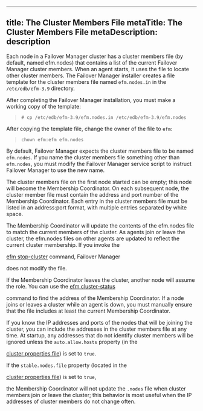 <div id="cluster_members_">

</div>

---
title: The Cluster Members File
metaTitle: The Cluster Members File
metaDescription: description
---

Each node in a Failover Manager cluster has a cluster members file (by
default, named efm.nodes) that contains a list of the current Failover
Manager cluster members. When an agent starts, it uses the file to
locate other cluster members. The Failover Manager installer creates a
file template for the cluster members file named `efm.nodes.in` in the
`/etc/edb/efm-3.9` directory.

After completing the Failover Manager installation, you must make a
working copy of the template:

> `# cp /etc/edb/efm-3.9/efm.nodes.in /etc/edb/efm-3.9/efm.nodes`

After copying the template file, change the owner of the file to `efm`:

> `chown efm:efm efm.nodes`

By default, Failover Manager expects the cluster members file to be
named `efm.nodes`. If you name the cluster members file something other
than `efm.nodes`, you must modify the Failover Manager service script to
instruct Failover Manager to use the new name.

The cluster members file on the first node started can be empty; this
node will become the Membership Coordinator. On each subsequent node,
the cluster member file must contain the address and port number of the
Membership Coordinator. Each entry in the cluster members file must be
listed in an address:port format, with multiple entries separated by
white space.

The Membership Coordinator will update the contents of the efm.nodes
file to match the current members of the cluster. As agents join or
leave the cluster, the efm.nodes files on other agents are updated to
reflect the current cluster membership. If you invoke the

[efm stop-cluster](efm_stop_cluster) command, Failover Manager

does not modify the file.

If the Membership Coordinator leaves the cluster, another node will
assume the role. You can use the [efm
cluster-status](efm_cluster_status)

command to find the address of the Membership Coordinator. If a node
joins or leaves a cluster while an agent is down, you must manually
ensure that the file includes at least the current Membership
Coordinator.

If you know the IP addresses and ports of the nodes that will be joining
the cluster, you can include the addresses in the cluster members file
at any time. At startup, any addresses that do not identify cluster
members will be ignored unless the `auto.allow.hosts` property (in the

[cluster properties file](auto.allow.hosts)) is set to `true`.

If the `stable.nodes.file` property (located in the

[cluster properties file](auto.allow.hosts)) is set to `true`,

the Membership Coordinator will not update the `.nodes` file when
cluster members join or leave the cluster; this behavior is most useful
when the IP addresses of cluster members do not change often.
